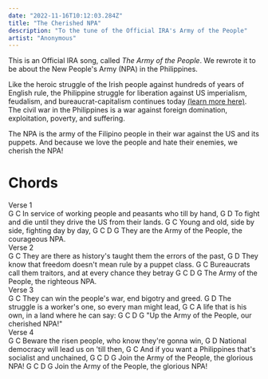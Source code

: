 ```yaml
---
date: "2022-11-16T10:12:03.284Z"
title: "The Cherished NPA"
description: "To the tune of the Official IRA's Army of the People"
artist: "Anonymous"
---
```


This is an Official IRA song, called _The Army of the People_. We rewrote it 
to be about the New People's Army (NPA) in the Philippines. 

Like the heroic struggle of the Irish people against hundreds of years of English rule,
the Philippine struggle for liberation against US imperialism, feudalism, and bureaucrat-capitalism 
continues today [(learn more here)](/2020/07/16/psr/). The civil war in the Philippines
is a war against foreign domination, exploitation, poverty, and suffering. 

The NPA is the army of the Filipino people in their war against the US and its puppets.
And because we love the people and hate their enemies, we cherish the NPA!

# Chords
<Section>Verse 1</Section>
<Chords>   G                             C</Chords>
<Lyrics>In service of working people and peasants who till by hand,</Lyrics>
<Chords>   G                                  D</Chords>
<Lyrics>To fight and die until they drive the US from their lands.</Lyrics>
<Chords>G                            C</Chords>
<Lyrics>Young and old, side by side, fighting day by day,</Lyrics>
<Chords>             G            C          D        G</Chords>
<Lyrics>They are the Army of the People, the courageous NPA.</Lyrics>

<Section>Verse 2</Section>
<Chords>G                                           C</Chords>
<Lyrics>They are there as history's taught them the errors of the past,</Lyrics>
<Chords>G                                    D</Chords>
<Lyrics>They know that freedom doesn't mean rule by a puppet class.</Lyrics>
<Chords>G                                       C</Chords>
<Lyrics>Bureaucrats call them traitors, and at every chance they betray</Lyrics>
<Chords>    G            C           D        G</Chords>
<Lyrics>The Army of the People, the righteous NPA.</Lyrics>

<Section>Verse 3</Section>
<Chords>G                                  C</Chords>
<Lyrics>They can win the people's war, end bigotry and greed.</Lyrics>
<Chords>    G                              D</Chords>
<Lyrics>The struggle is a worker's one, so every man might lead,</Lyrics>
<Chords>  G                          C</Chords>
<Lyrics>A life that is his own, in a land where he can say:</Lyrics>
<Chords>        G            C           D        G</Chords>
<Lyrics>"Up the Army of the People, our cherished NPA!"</Lyrics>

<Section>Verse 4</Section>
<Chords>  G                          C</Chords>
<Lyrics>Beware the risen people, who know they're gonna win,</Lyrics>
<Chords>G                       D</Chords>
<Lyrics>National democracy will lead us on 'till then,</Lyrics>
<Chords>    G                                C</Chords>
<Lyrics>And if you want a Philippines that's socialist and unchained,</Lyrics>
<Chords>         G            C          D        G</Chords>
<Lyrics>Join the Army of the People, the glorious NPA!</Lyrics>
<Chords>         G            C          D        G</Chords>
<Lyrics>Join the Army of the People, the glorious NPA!</Lyrics>